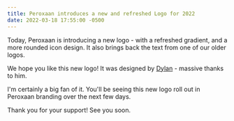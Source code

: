 ```yaml
---
title: Peroxaan introduces a new and refreshed Logo for 2022
date: 2022-03-18 17:55:00 -0500
---
```


<Float src="/Peroxaan.png" alt="Peroxaan logo" />

Today, Peroxaan is introducing a new logo - with a refreshed gradient, and a more rounded icon design. It also brings back the text from one of our older logos.

We hope you like this new logo! It was designed by [Dylan](https://twitter.com/DylanMcD8) - massive thanks to him.

I'm certainly a big fan of it. You'll be seeing this new logo roll out in Peroxaan branding over the next few days.

Thank you for your support! See you soon.
